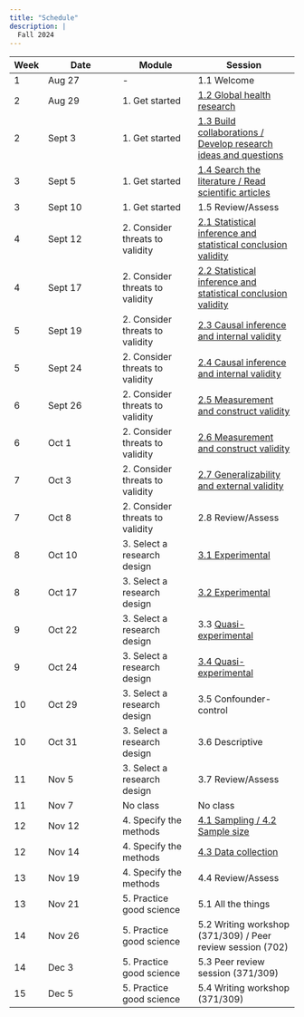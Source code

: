 ```yaml
---
title: "Schedule"
description: |
  Fall 2024
---
```


| Week | Date | Module | Session |
|- | --- | --- | ---- |
| 1 | Aug 27 | - | 1.1 Welcome |
| 2 | Aug 29 | 1. Get started | [1.2 Global health research](mod1.html#global-health-research) |
| 2 | Sept 3 | 1. Get started | [1.3 Build collaborations / Develop research ideas and questions](mod1.html#build-collaborations-develop-questions) |
| 3 | Sept 5 | 1. Get started | [1.4 Search the literature / Read scientific articles](mod1.html#search-the-literature-read-scientific-articles) |
| 3 | Sept 10 | 1. Get started | 1.5 Review/Assess |
| 4 | Sept 12 | 2. Consider threats to validity | [2.1 Statistical inference and statistical conclusion validity](mod2.html#and-2.2-statistical-inference-and-statistical-conclusion-validity) |
| 4 | Sept 17 | 2. Consider threats to validity | [2.2 Statistical inference and statistical conclusion validity](mod2.html#and-2.2-statistical-inference-and-statistical-conclusion-validity) |
| 5 | Sept 19 | 2. Consider threats to validity | [2.3 Causal inference and internal validity](mod2.html#and-2.4-causal-inference-and-internal-validity) |
| 5 | Sept 24 | 2. Consider threats to validity | [2.4 Causal inference and internal validity](mod2.html#and-2.4-causal-inference-and-internal-validity) |
| 6 | Sept 26 | 2. Consider threats to validity | [2.5 Measurement and construct validity](mod2.html#and-2.6-measurement-and-construct-validation) |
| 6 | Oct 1 | 2. Consider threats to validity | [2.6 Measurement and construct validity](mod2.html#and-2.6-measurement-and-construct-validation) |
| 7 | Oct 3 | 2. Consider threats to validity | [2.7 Generalizability and external validity](mod2.html#generalizability-and-external-validity) |
| 7 | Oct 8 | 2. Consider threats to validity | 2.8 Review/Assess |
| 8 | Oct 10 | 3. Select a research design | [3.1 Experimental](mod3.html#and-3.2-experimental) |
| 8 | Oct 17 | 3. Select a research design | [3.2 Experimental](mod3.html#and-3.2-experimental) |
| 9 | Oct 22 | 3. Select a research design | 3.3 [Quasi-experimental](mod3.html#quasi-experimental) |
| 9 | Oct 24 | 3. Select a research design | [3.4 Quasi-experimental](mod3.html#quasi-experimental) |
| 10 | Oct 29 | 3. Select a research design | 3.5 Confounder-control |
| 10 | Oct 31 | 3. Select a research design | 3.6 Descriptive |
| 11 | Nov 5 | 3. Select a research design | 3.7 Review/Assess |
| 11 | Nov 7 | No class | No class |
| 12 | Nov 12 | 4. Specify the methods | [4.1 Sampling / 4.2 Sample size](mod4.html#sampling) |
| 12 | Nov 14 | 4. Specify the methods | [4.3 Data collection](mod4.html#data-collection) |
| 13 | Nov 19 | 4. Specify the methods | 4.4 Review/Assess |
| 13 | Nov 21 | 5. Practice good science | 5.1 All the things |
| 14 | Nov 26 | 5. Practice good science | 5.2 Writing workshop (371/309) / Peer review session (702) |
| 14 | Dec 3 | 5. Practice good science | 5.3 Peer review session (371/309) |
| 15 | Dec 5 | 5. Practice good science | 5.4 Writing workshop (371/309) |

<!--
| 14 | Apr 16 | 5. Practice good science | 5.2 Peer review / Writing workshop (371) |
| 14 | Apr 18 | 5. Practice good science | 5.3 Peer review session (371 only) |
| 15 | Apr 23 | 5. Practice good science | 5.4 Writing workshop (371 only) |
-->
